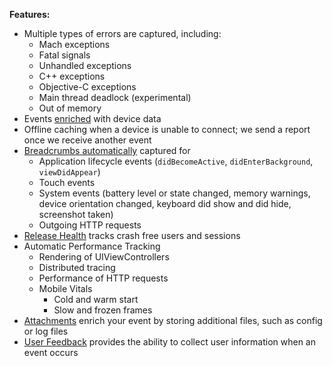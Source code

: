 <PlatformContent includePath="getting-started-primer/note" />

**Features:**

- Multiple types of errors are captured, including:
  - Mach exceptions
  - Fatal signals
  - Unhandled exceptions
  - C++ exceptions
  - Objective-C exceptions
  - Main thread deadlock (experimental)
  - Out of memory
- Events [enriched](/platforms/apple/enriching-events/context/) with device data
- Offline caching when a device is unable to connect; we send a report once we receive another event
- [Breadcrumbs automatically](/platforms/apple/enriching-events/breadcrumbs/#automatic-breadcrumbs) captured for
  - Application lifecycle events (`didBecomeActive`, `didEnterBackground`, `viewDidAppear`)
  - Touch events
  - System events (battery level or state changed, memory warnings, device orientation changed, keyboard did show and did hide, screenshot taken)
  - Outgoing HTTP requests
- [Release Health](/product/releases/health/) tracks crash free users and sessions
- <PlatformLink to="/performance/instrumentation/">Automatic Performance Tracking</PlatformLink>
  - Rendering of UIViewControllers
  - <PlatformLink to="/performance/connect-services/">Distributed tracing</PlatformLink>
  - Performance of HTTP requests
  - Mobile Vitals
    - <PlatformLink to="/performance/instrumentation/automatic-instrumentation/#app-start-instrumentation">Cold and warm start</PlatformLink>
    - <PlatformLink to="/performance/instrumentation/automatic-instrumentation/#slow-and-frozen-frames">Slow and frozen frames</PlatformLink>
- [Attachments](/platforms/apple/enriching-events/attachments/) enrich your event by storing additional files, such as config or log files
- [User Feedback](/platforms/apple/enriching-events/user-feedback/) provides the ability to collect user information when an event occurs
